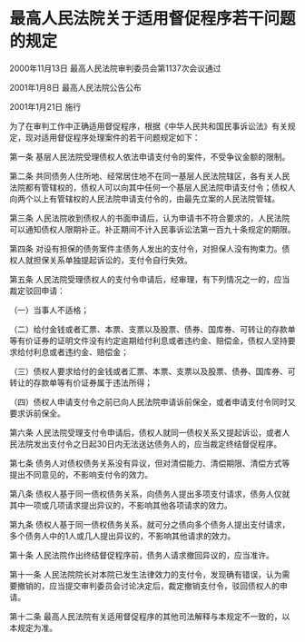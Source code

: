 # 最高人民法院关于适用督促程序若干问题的规定

2000年11月13日 最高人民法院审判委员会第1137次会议通过

2001年1月8日 最高人民法院公告公布

2001年1月21日 施行

  

为了在审判工作中正确适用督促程序，根据《中华人民共和国民事诉讼法》有关规定，现对适用督促程序处理案件的若干问题规定如下：

第一条 基层人民法院受理债权人依法申请支付令的案件，不受争议金额的限制。

第二条 共同债务人住所地、经常居住地不在同一基层人民法院辖区，各有关人民法院都有管辖权的，债权人可以向其中任何一个基层人民法院申请支付令；债权人向两个以上有管辖权的人民法院申请支付令的，由最先立案的人民法院管辖。

第三条 人民法院收到债权人的书面申请后，认为申请书不符合要求的，人民法院可以通知债权人限期补正。补正期间不计入民事诉讼法第一百九十条规定的期限。

第四条 对设有担保的债务案件主债务人发出的支付令，对担保人没有拘束力。债权人就担保关系单独提起诉讼的，支付令自行失效。

第五条 人民法院受理债权人的支付令申请后，经审理，有下列情况之一的，应当裁定驳回申请：

（一）当事人不适格；

（二）给付金钱或者汇票、本票、支票以及股票、债券、国库券、可转让的存款单等有价证券的证明文件没有约定逾期给付利息或者违约金、赔偿金，债权人坚持要求给付利息或者违约金、赔偿金；

（三）债权人要求给付的金钱或者汇票、本票、支票以及股票、债券、国库券、可转让的存款单等有价证券属于违法所得；

（四）债权人申请支付令之前已向人民法院申请诉前保全，或者申请支付令同时又要求诉前保全。

第六条 人民法院受理支付令申请后，债权人就同一债权关系又提起诉讼，或者人民法院发出支付令之日起30日内无法送达债务人的，应当裁定终结督促程序。

第七条 债务人对债权债务关系没有异议，但对清偿能力、清偿期限、清偿方式等提出不同意见的，不影响支付令的效力。

第八条 债权人基于同一债权债务关系，向债务人提出多项支付请求，债务人仅就其中一项或几项请求提出异议的，不影响其他各项请求的效力。

第九条 债权人基于同一债权债务关系，就可分之债向多个债务人提出支付请求，多个债务人中的1人或几人提出异议的，不影响其他请求的效力。

第十条 人民法院作出终结督促程序前，债务人请求撤回异议的，应当准许。

第十一条 人民法院院长对本院已发生法律效力的支付令，发现确有错误，认为需要撤销的，应当提交审判委员会讨论决定后，裁定撤销支付令，驳回债权人的申请。

第十二条 最高人民法院有关适用督促程序的其他司法解释与本规定不一致的，以本规定为准。